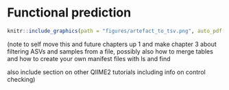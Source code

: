 # Functional prediction
```r
knitr::include_graphics(path = "figures/artefact_to_tsv.png", auto_pdf = TRUE)
```  

(note to self move this and future chapters up 1 and make chapter 3 about filtering ASVs and samples from a file, possibly also how to merge tables and how to create your own manifest files with ls and find

also include section on other QIIME2 tutorials including info on control checking)